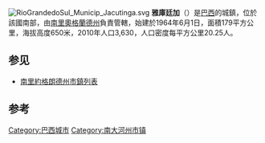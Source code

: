 [[Image:RioGrandedoSul_Municip_Jacutinga.svg|right]]
{{coord|27|43|44|S|52|32|06|W|region:BR_source:kolossus-nlwiki|display=title}}
'''雅庫廷加'''（{{lang-pt|Jacutinga}}）是[[巴西|巴西]]的城鎮，位於該國南部，由[[南里奧格蘭德州|南里奧格蘭德州]]負責管轄，始建於1964年6月1日，面積179平方公里，海拔高度650米，2010年人口3,630，人口密度每平方公里20.25人。

== 参见 ==
*[[南里約格朗德州市鎮列表|南里約格朗德州市鎮列表]]

== 参考 ==
{{reflist}}

{{Brazil-geo-stub}}
{{南里約格朗德州市鎮}}
[[Category:巴西城市|Category:巴西城市]]
[[Category:南大河州市镇|Category:南大河州市镇]]